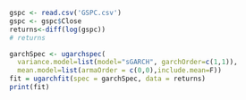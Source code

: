 ```r
gspc <- read.csv('GSPC.csv')
gspc <- gspc$Close
returns<-diff(log(gspc))
# returns
```


```r
garchSpec <- ugarchspec(
  variance.model=list(model="sGARCH", garchOrder=c(1,1)),
  mean.model=list(armaOrder = c(0,0),include.mean=F))
fit = ugarchfit(spec = garchSpec, data = returns)
print(fit)
```

